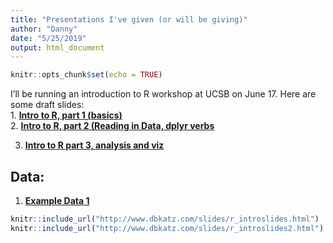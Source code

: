 ```yaml
---
title: "Presentations I've given (or will be giving)"
author: "Danny"
date: "5/25/2019"
output: html_document
---
```


```r
knitr::opts_chunk$set(echo = TRUE)
```
I'll be running an introduction to R workshop at UCSB on June 17. Here are some draft slides:     
1.  [**Intro to R, part 1 (basics)**](/slides/r_introslides.html)   
2.  [**Intro to R, part 2 (Reading in Data, dplyr verbs**](/slides/r_introslides2.html) 

3. [**Intro to R part 3, analysis and viz**](/slides/Intro_analysis.html)

## Data:
1.  [**Example Data 1**](/CDRPdata/cohort16.csv)


```r
knitr::include_url("http://www.dbkatz.com/slides/r_introslides.html")
knitr::include_url("http://www.dbkatz.com/slides/r_introslides2.html")

```


